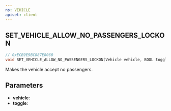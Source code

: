 ```yaml
---
ns: VEHICLE
apiset: client
---
```

## SET_VEHICLE_ALLOW_NO_PASSENGERS_LOCKON

```c
// 0xECB9E9BC887E8060
void SET_VEHICLE_ALLOW_NO_PASSENGERS_LOCKON(Vehicle vehicle, BOOL toggle);
```

Makes the vehicle accept no passengers.

## Parameters
* **vehicle**:
* **toggle**: